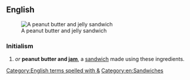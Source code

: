 ==English==
[[File:Peanut-Butter-Jelly-Sandwich.jpg|thumb|A peanut butter and jelly sandwich]]

===Initialism===
{{en-noun}}

# {{initialism of|lang=en|[[peanut butter]] [[and]] [[jelly]]|nodot=1}} ''or'' '''peanut butter and [[jam]]''', a [[sandwich]] made using these ingredients.

[[Category:English terms spelled with &]]
[[Category:en:Sandwiches]]